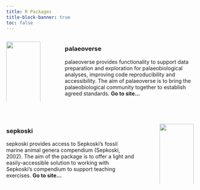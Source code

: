 ```yaml
---
title: R Packages
title-block-banner: true
toc: false
---
```


::: columns
::: {.column width="20%"}
[![](images/palaeoverse-pkg.png){fig-align="left" width="100%"}](https://github.com/palaeoverse-community/palaeoverse)
:::

::: {.column width="5%"}
<!-- empty column to create gap -->
:::

::: {.column width="75%"}
::: justify
### <a href="http://palaeoverse.org" style="text-decoration: none">**palaeoverse**</a>

palaeoverse provides functionality to support data preparation and exploration for palaeobiological analyses, improving code reproducibility and accessibility. The aim of palaeoverse is to bring the palaeobiological community together to establish agreed standards. <a href="http://palaeoverse.org" style="text-decoration: none">**Go to site...**</a>
:::
:::
:::

<br>

::: columns
::: {.column width="75%"}
::: justify
### <a href="http://sepkoski.palaeoverse.org" style="text-decoration: none">**sepkoski**</a>

sepkoski provides access to Sepkoski’s fossil marine animal genera compendium (Sepkoski, 2002). The aim of the package is to offer a light and easily-accessible solution to working with Sepkoski’s compendium to support teaching exercises. <a href="http://sepkoski.palaeoverse.org" style="text-decoration: none">**Go to site...**</a>
:::
:::
::: {.column width="5%"}
<!-- empty column to create gap -->
:::
::: {.column width="20%"}
[![](images/sepkoski-pkg.png){fig-align="left" width="100%"}](https://sepkoski.palaeoverse.org)
:::
:::
